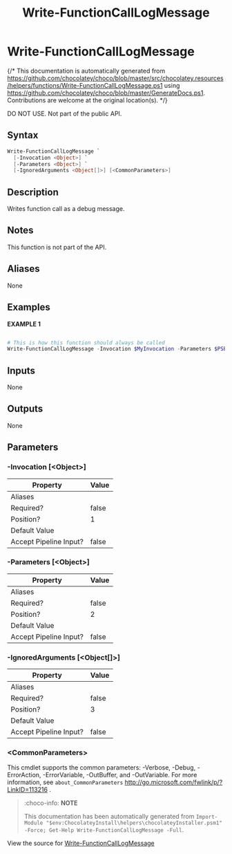 ﻿---
order: 350
xref: write-functioncalllogmessage
title: Write-FunctionCallLogMessage
description: Information on Write-FunctionCallLogMessage function
---

# Write-FunctionCallLogMessage

{/* This documentation is automatically generated from https://github.com/chocolatey/choco/blob/master/src/chocolatey.resources/helpers/functions/Write-FunctionCallLogMessage.ps1 using https://github.com/chocolatey/choco/blob/master/GenerateDocs.ps1. Contributions are welcome at the original location(s). */}

DO NOT USE. Not part of the public API.

## Syntax

~~~powershell
Write-FunctionCallLogMessage `
  [-Invocation <Object>] `
  [-Parameters <Object>] `
  [-IgnoredArguments <Object[]>] [<CommonParameters>]
~~~

## Description

Writes function call as a debug message.

## Notes

This function is not part of the API.

## Aliases

None

## Examples

 **EXAMPLE 1**

~~~powershell

# This is how this function should always be called
Write-FunctionCallLogMessage -Invocation $MyInvocation -Parameters $PSBoundParameters
~~~ 

## Inputs

None

## Outputs

None

## Parameters

###  -Invocation [&lt;Object&gt;]
Property               | Value
---------------------- | -----
Aliases                | 
Required?              | false
Position?              | 1
Default Value          | 
Accept Pipeline Input? | false
 
###  -Parameters [&lt;Object&gt;]
Property               | Value
---------------------- | -----
Aliases                | 
Required?              | false
Position?              | 2
Default Value          | 
Accept Pipeline Input? | false
 
###  -IgnoredArguments [&lt;Object[]&gt;]
Property               | Value
---------------------- | -----
Aliases                | 
Required?              | false
Position?              | 3
Default Value          | 
Accept Pipeline Input? | false
 
### &lt;CommonParameters&gt;

This cmdlet supports the common parameters: -Verbose, -Debug, -ErrorAction, -ErrorVariable, -OutBuffer, and -OutVariable. For more information, see `about_CommonParameters` http://go.microsoft.com/fwlink/p/?LinkID=113216 .



<Xref title="Function Reference" value="powershell-reference" />

> :choco-info: **NOTE**
>
> This documentation has been automatically generated from `Import-Module "$env:ChocolateyInstall\helpers\chocolateyInstaller.psm1" -Force; Get-Help Write-FunctionCallLogMessage -Full`.

View the source for [Write-FunctionCallLogMessage](https://github.com/chocolatey/choco/blob/master/src/chocolatey.resources/helpers/functions/Write-FunctionCallLogMessage.ps1)
